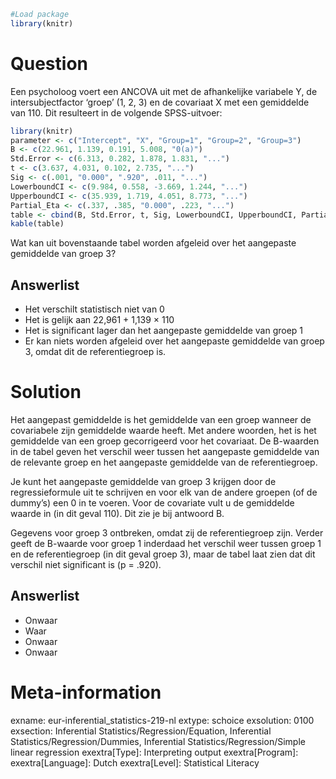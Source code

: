 ```r
#Load package
library(knitr)
```

Question
========
Een psycholoog voert een ANCOVA uit met de afhankelijke variabele Y, de intersubjectfactor 'groep' (1, 2, 3) en de covariaat X met een gemiddelde van 110. Dit resulteert in de volgende SPSS-uitvoer:

```r
library(knitr)
parameter <- c("Intercept", "X", "Group=1", "Group=2", "Group=3")
B <- c(22.961, 1.139, 0.191, 5.008, "0(a)")
Std.Error <- c(6.313, 0.282, 1.878, 1.831, "...")
t <- c(3.637, 4.031, 0.102, 2.735, "...")
Sig <- c(.001, "0.000", ".920", .011, "...")
LowerboundCI <- c(9.984, 0.558, -3.669, 1.244, "...")
UpperboundCI <- c(35.939, 1.719, 4.051, 8.773, "...")
Partial_Eta <- c(.337, .385, "0.000", .223, "...")
table <- cbind(B, Std.Error, t, Sig, LowerboundCI, UpperboundCI, Partial_Eta)
kable(table)
```

Wat kan uit bovenstaande tabel worden afgeleid over het aangepaste gemiddelde van groep 3?

Answerlist
----------
* Het verschilt statistisch niet van 0
* Het is gelijk aan 22,961 + 1,139 × 110
* Het is significant lager dan het aangepaste gemiddelde van groep 1
* Er kan niets worden afgeleid over het aangepaste gemiddelde van groep 3, omdat dit de referentiegroep is.


Solution
========
Het aangepast gemiddelde is het gemiddelde van een groep wanneer de covariabele zijn gemiddelde waarde heeft. Met andere woorden, het is het gemiddelde van een groep gecorrigeerd voor het covariaat. De B-waarden in de tabel geven het verschil weer tussen het aangepaste gemiddelde van de relevante groep en het aangepaste gemiddelde van de referentiegroep.

Je kunt het aangepaste gemiddelde van groep 3 krijgen door de regressieformule uit te schrijven en voor elk van de andere groepen (of de dummy's) een 0 in te voeren. Voor de covariate vult u de gemiddelde waarde in (in dit geval 110). Dit zie je bij antwoord B.

Gegevens voor groep 3 ontbreken, omdat zij de referentiegroep zijn. Verder geeft de B-waarde voor groep 1 inderdaad het verschil weer tussen groep 1 en de referentiegroep (in dit geval groep 3), maar de tabel laat zien dat dit verschil niet significant is (p = .920).

Answerlist
----------
* Onwaar
* Waar
* Onwaar
* Onwaar

Meta-information
================
exname: eur-inferential_statistics-219-nl
extype: schoice
exsolution: 0100
exsection: Inferential Statistics/Regression/Equation, Inferential Statistics/Regression/Dummies, Inferential Statistics/Regression/Simple linear regression
exextra[Type]: Interpreting output
exextra[Program]: 
exextra[Language]: Dutch
exextra[Level]: Statistical Literacy
